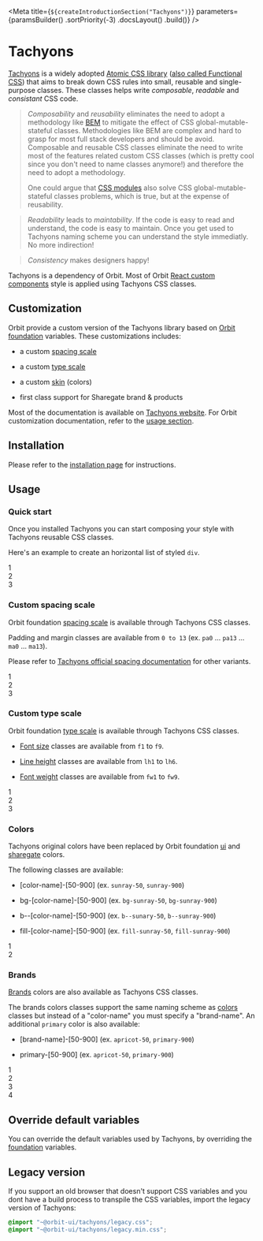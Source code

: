 
<Meta
    title={`${createIntroductionSection("Tachyons")}`}
    parameters={paramsBuilder()
        .sortPriority(-3)
        .docsLayout(<IntroductionLayout sourcePath="/packages/tachyons/src" />)
        .build()}
/>

# Tachyons

[Tachyons](https://github.com/tachyons-css/tachyons) is a widely adopted [Atomic CSS library](https://acss.io/) ([also called Functional CSS](https://css-tricks.com/lets-define-exactly-atomic-css/)) that aims to break down CSS rules into small, reusable and single-purpose classes.
These classes helps write _composable_, _readable_ and _consistant_ CSS code.

>_Composability_ and _reusability_ eliminates the need to adopt a methodology like [BEM](http://getbem.com/) to mitigate the effect of CSS global-mutable-stateful classes. Methodologies like BEM are
>complex and hard to grasp for most full stack developers and should be avoid. Composable and reusable CSS classes eliminate the need to write most of the features related custom CSS classes (which is pretty cool since you don't need to name classes anymore!)
>and therefore the need to adopt a methodology.
>
>One could argue that [CSS modules](https://github.com/css-modules/css-modules) also solve CSS global-mutable-stateful classes problems, which is true, but at the expense of reusability.

>_Readability_ leads to _maintability_. If the code is easy to read and understand, the code is easy to maintain. Once you get used to Tachyons naming scheme you can understand the style immediatly. No more indirection!

>_Consistency_ makes designers happy!

Tachyons is a dependency of Orbit. Most of Orbit [React custom components](?path=/docs/introduction-packages--page#react-components) style is applied using Tachyons CSS classes.

## Customization

Orbit provide a custom version of the Tachyons library based on [Orbit foundation](?path=/docs/introduction-foundation--page) variables. These customizations includes:

- a custom [spacing scale](https://tachyons.io/docs/layout/spacing/)

- a custom [type scale](https://tachyons.io/docs/typography/scale/)

- a custom [skin](https://tachyons.io/docs/themes/skins/) (colors)

- first class support for Sharegate brand & products

Most of the documentation is available on [Tachyons website](http://tachyons.io/docs). For Orbit customization documentation, refer to the [usage section](#usage).

## Installation

Please refer to the [installation page](?path=/docs/introduction-installation--page) for instructions.

## Usage

### Quick start

Once you installed Tachyons you can start composing your style with Tachyons reusable CSS classes.

Here's an example to create an horizontal list of styled `div`.

<Preview>
    <div className="flex flex-row">
        <div className="bg-sunray-400 white pa2 mr2">1</div>
        <div className="bg-sunray-400 white pa2 mr2">2</div>
        <div className="bg-sunray-400 white pa2">3</div>
    </div>
</Preview>

### Custom spacing scale

Orbit foundation [spacing scale](?path=/docs/materials-layout-spacing--page) is available through Tachyons CSS classes.

Padding and margin classes are available from `0 to 13` (ex. `pa0` ... `pa13` ...  `ma0` ... `ma13`).

Please refer to [Tachyons official spacing documentation](https://tachyons.io/docs/layout/spacing/) for other variants.

<Preview>
    <div className="flex flex-row items-end">
        <div className="pa2 mr2 bg-sunray-400 white">1</div>
        <div className="pr5 pl5 pb5 pt5 mr2 bg-sunray-400 white">2</div>
        <div className="pr8 pl8 pb8 pt8 bg-sunray-400 white">3</div>
    </div>
</Preview>

### Custom type scale

Orbit foundation [type scale](?path=/docs/materials-typography--page) is available through Tachyons CSS classes.

- [Font size](?path=/docs/materials-typography--page#font-size) classes are available from `f1` to `f9`.

- [Line height](?path=/docs/materials-typography--page#line-height) classes are available from `lh1` to `lh6`.

- [Font weight](?path=/docs/materials-typography--page#font-weight) classes are available from `fw1` to `fw9`.

<Preview>
    <div className="flex flex-row items-end">
        <div className="f9 fw1 pa2 mr2 bg-sunray-400 white">1</div>
        <div className="f4 fw4 pa2 mr2 bg-sunray-400 white">2</div>
        <div className="f1 fw9 pa2 bg-sunray-400 white">3</div>
    </div>
</Preview>

### Colors

Tachyons original colors have been replaced by Orbit foundation [ui](?path=/docs/materials-colours-ui--page) and [sharegate](?path=/docs/materials-colours-sharegate--page) colors.

The following classes are available:

- [color-name]-[50-900] (ex. `sunray-50`, `sunray-900`)

- bg-[color-name]-[50-900] (ex. `bg-sunray-50`, `bg-sunray-900`)

- b--[color-name]-[50-900] (ex. `b--sunary-50`, `b--sunray-900`)

- fill-[color-name]-[50-900] (ex. `fill-sunray-50`, `fill-sunray-900`)

<Preview>
    <div className="flex flex-row items-end">
        <div className="bg-sunray-400 white b--sunray-400 ba pa2 mr2">1</div>
        <div className="bg-white sunray-400 b--sunray-400 ba pa2 mr2">2</div>
    </div>
</Preview>

### Brands

[Brands](?path=/docs/materials-colours-brands--page) colors are also available as Tachyons CSS classes.

The brands colors classes support the same naming scheme as [colors](#colors) classes but instead of a "color-name" you must specify a "brand-name". An additional `primary` color is also available:

- [brand-name]-[50-900] (ex. `apricot-50`, `primary-900`)

- primary-[50-900] (ex. `apricot-50`, `primary-900`)

<Preview>
    <div className="flex flex-row items-end">
        <div className="bg-apricot-400 white b--apricot-400 ba pa2 mr2">1</div>
        <div className="bg-overcast-400 white b--overcast-400 ba pa2 mr2">2</div>
        <div className="bg-desktop-400 white b--desktop-400 ba pa2 mr2">3</div>
        <div className="bg-white primary-400 b--primary-400 ba pa2">4</div>
    </div>
</Preview>

## Override default variables

You can override the default variables used by Tachyons, by overriding the [foundation](?path=/docs/introduction-foundation--page#override-default-variables) variables.

## Legacy version

If you support an old browser that doesn't support CSS variables and you dont have a build process to transpile the CSS variables, import the legacy version of Tachyons:

```css
@import "~@orbit-ui/tachyons/legacy.css";
@import "~@orbit-ui/tachyons/legacy.min.css";
```
